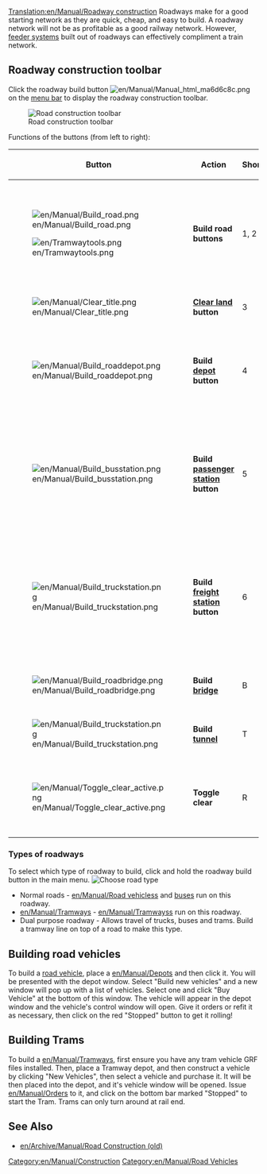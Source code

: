 [[Translation:en/Manual/Roadway construction]]
{{en/Manual/Navigation}}
Roadways make for a good starting network as they are quick, cheap, and easy to build.  A roadway network will not be as profitable as a good railway network.  However, [[en/Transfer order, setting up feeder systems|feeder systems]] built out of roadways can effectively compliment a train network.

==Roadway construction toolbar==
Click the roadway build button [[File:en/Manual/Manual html ma6d6c8c.png]] on the [[en/Manual/Game interface#the-menu-bar|menu bar]] to display the roadway construction toolbar.

[[File:en/Manual/Road constructionnew.png|none|frame|Road construction toolbar]]

Functions of the buttons (from left to right):
{| border = "1" cellpadding="4"
!width='100'|Button!!width='150'|Action!!Shortcut!!Description
|-
|[[File:en/Manual/Build road.png]]

[[File:en/Tramwaytools.png]]
|'''Build road buttons'''||1, 2||Builds a road or tramway in the selected direction; you can click and drag.
|-
|[[File:en/Manual/Clear title.png]]||'''[[en/Manual/Landscaping|Clear land]] button'''||3||Clears tiles.
|-
|[[File:en/Manual/Build roaddepot.png]]||'''Build [[en/Manual/Depots|depot]] button'''||4||Opens the depot window for you to orient and build a depot.
|-
|[[File:en/Manual/Build busstation.png]]||'''Build [[en/Manual/Stations#bus-stations|passenger station]] button'''||5||Opens the bus stop window for you to orient and build a bus stop or passenger tram station.
|-
|[[File:en/Manual/Build truckstation.png]]||'''Build [[en/Manual/Stations#truck-stations|freight station]] button'''||6||Opens the truck station window for you to orient and build a truck stop or freight tram station.
|-
|[[File:en/Manual/Build roadbridge.png]]||'''Build [[en/Manual/Bridges|bridge]]'''||B||Allows you to build a bridge.
|-
|[[File:en/Manual/Build truckstation.png]]||'''Build [[en/Manual/Tunnels|tunnel]]'''||T||Allows you to build a tunnel.
|-
|[[File:en/Manual/Toggle clear active.png]]||'''Toggle clear'''||R||Select another tool and then this to remove that item.
|}

===Types of roadways===
To select which type of roadway to build, click and hold the roadway build button in the main menu.
[[File:en/Manual/Roadmenu.png|none|frame|Choose road type]]
* Normal roads - [[en/Manual/Road vehicles]]s and [[en/Manual/Base Set/Road Vehicles/Buses|buses]] run on this roadway.
* [[en/Manual/Tramways]] - [[en/Manual/Tramways]]s run on this roadway.
* Dual purpose roadway - Allows travel of trucks, buses and trams.  Build a tramway line on top of a road to make this type.

==Building road vehicles==
To build a [[en/Manual/Road vehicles|road vehicle]], place a [[en/Manual/Depots]] and then click it. You will be presented with the depot window. Select "Build new vehicles" and a new window will pop up with a list of vehicles. Select one and click "Buy Vehicle" at the bottom of this window. The vehicle will appear in the depot window and the vehicle's control window will open. Give it orders or refit it as necessary, then click on the red "Stopped" button to get it rolling!

{{en/Nightly|Tramways are not yet available in the release version}}
==Building Trams==
To build a [[en/Manual/Tramways]], first ensure you have any tram vehicle GRF files installed. Then, place a Tramway depot, and then construct a vehicle by clicking "New Vehicles", then select a vehicle and purchase it. It will be then placed into the depot, and it's vehicle window will be opened. Issue [[en/Manual/Orders]] to it, and click on the bottom bar marked "Stopped" to start the Tram. Trams can only turn around at rail end.

==See Also==
*[[en/Archive/Manual/Road Construction (old)]]

[[Category:en/Manual/Construction]]
[[Category:en/Manual/Road Vehicles]]